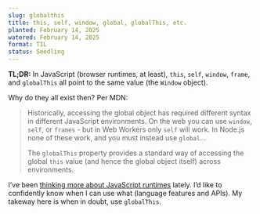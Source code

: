 ```yaml
---
slug: globalthis
title: this, self, window, global, globalThis, etc.
planted: February 14, 2025
watered: February 14, 2025
format: TIL
status: Seedling
---
```


**TL;DR:** In JavaScript (browser runtimes, at least), `this`, `self`, `window`, `frame`, and `globalThis` all point to the same value (the `Window` object).

Why do they all exist then? Per MDN:

> Historically, accessing the global object has required different syntax in different JavaScript environments. On the web you can use `window`, `self`, or `frames` - but in Web Workers only `self` will work. In Node.js none of these work, and you must instead use `global`...
>
> The `globalThis` property provides a standard way of accessing the global `this` value (and hence the global object itself) across environments.

I’ve been [thinking more about JavaScript runtimes](/javascript-engines-and-runtimes) lately. I’d like to confidently know when I can use what (language features and APIs). My takeway here is when in doubt, use `globalThis`.
